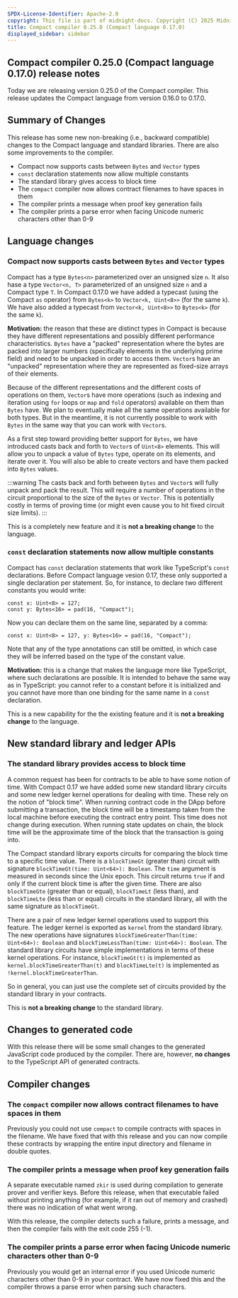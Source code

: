 ```yaml
---
SPDX-License-Identifier: Apache-2.0
copyright: This file is part of midnight-docs. Copyright (C) 2025 Midnight Foundation. Licensed under the Apache License, Version 2.0 (the "License"); You may not use this file except in compliance with the License. You may obtain a copy of the License at http://www.apache.org/licenses/LICENSE-2.0 Unless required by applicable law or agreed to in writing, software distributed under the License is distributed on an "AS IS" BASIS, WITHOUT WARRANTIES OR CONDITIONS OF ANY KIND, either express or implied. See the License for the specific language governing permissions and limitations under the License.
title: Compact compiler 0.25.0 (Compact language 0.17.0)
displayed_sidebar: sidebar
---
```


## Compact compiler 0.25.0 (Compact language 0.17.0) release notes

Today we are releasing version 0.25.0 of the Compact compiler.
This release updates the Compact language from version 0.16.0 to 0.17.0.

## Summary of Changes

This release has some new non-breaking (i.e., backward compatible) changes to the Compact language and standard libraries.
There are also some improvements to the compiler.

- Compact now supports casts between `Bytes` and `Vector` types
- `const` declaration statements now allow multiple constants
- The standard library gives access to block time
- The `compact` compiler now allows contract filenames to have spaces in them
- The compiler prints a message when proof key generation fails
- The compiler prints a parse error when facing Unicode numeric characters other than 0-9


## Language changes

### Compact now supports casts between `Bytes` and `Vector` types

Compact has a type `Bytes<n>` parameterized over an unsigned size `n`.
It also hase a type `Vector<n, T>` parameterized of an unsigned size `n` and a Compact type `T`.
In Compact 0.17.0 we have added a typecast (using the Compact `as` operator) from `Bytes<k>` to `Vector<k, Uint<8>>` (for the same `k`).
We have also added a typecast from `Vector<k, Uint<8>>` to `Bytes<k>` (for the same `k`).

**Motivation:** the reason that these are distinct types in Compact is because they have different representations
and possibly different performance characteristics.
`Bytes` have a "packed" representation where the bytes are packed into larger numbers (specifically elements in the underlying prime field)
and need to be unpacked in order to access them.
`Vector`s have an "unpacked" representation where they are represented as fixed-size arrays of their elements.

Because of the different representations and the different costs of operations on them, `Vector`s have more operations
(such as indexing and iteration using `for` loops or `map` and `fold` operators) available on them than `Bytes` have.
We plan to eventually make all the same operations available for both types.
But in the meantime, it is not currently possible to work with `Bytes` in the same way that you can work with `Vector`s.

As a first step toward providing better support for `Bytes`, we have introduced casts back and forth to `Vector`s of `Uint<8>` elements.
This will allow you to unpack a value of `Bytes` type, operate on its elements, and iterate over it.
You will also be able to create vectors and have them packed into `Bytes` values.

:::warning
The casts back and forth between `Bytes` and `Vector`s will fully unpack and pack the result.
This will require a number of operations in the circuit proportional to the size of the `Bytes` or `Vector`.
This is potentially costly in terms of proving time (or might even cause you to hit fixed circuit size limits).
:::

This is a completely new feature and it is **not a breaking change** to the language.

### `const` declaration statements now allow multiple constants

Compact has `const` declaration statements that work like TypeScript's `const` declarations.
Before Compact language vesion 0.17, these only supported a single declaration per statement.
So, for instance, to declare two different constants you would write:

```compact
const x: Uint<8> = 127;
const y: Bytes<16> = pad(16, "Compact");
```

Now you can declare them on the same line, separated by a comma:

```compact
const x: Uint<8> = 127, y: Bytes<16> = pad(16, "Compact");
```

Note that any of the type annotations can still be omitted, in which case they will be inferred based on the type of the constant value.

**Motivation:** this is a change that makes the language more like TypeScript, where such declarations are possible.
It is intended to behave the same way as in TypeScript: you cannot refer to a constant before it is initialized
and you cannot have more than one binding for the same name in a `const` declaration.

This is a new capability for the the existing feature and it is **not a breaking change** to the language.

## New standard library and ledger APIs

### The standard library provides access to block time

A common request has been for contracts to be able to have some notion of time.
With Compact 0.17 we have added some new standard library circuits and some new ledger kernel operations for dealing with time.
These rely on the notion of "block time".
When running contract code in the DApp before submitting a transaction,
the block time will be a timestamp taken from the local machine before executing the contract entry point.
This time does not change during execution.
When running state updates on chain, the block time will be the approximate time of the block that the transaction is going into.

The Compact standard library exports circuits for comparing the block time to a specific time value.
There is a `blockTimeGt` (greater than) circuit with signature `blockTimeGt(time: Uint<64>): Boolean`.
The `time` argument is measured in seconds since the Unix epoch.
This circuit returns `true` if and only if the current block time is after the given time.
There are also `blockTimeGte` (greater than or equal), `blockTimeLt` (less than), and `blockTimeLte` (less than or equal) circuits in the standard library,
all with the same signature as `blockTimeGt`.

There are a pair of new ledger kernel operations used to support this feature.
The ledger kernel is exported as `kernel` from the standard library.
The new operations have signatures `blockTimeGreaterThan(time: Uint<64>): Boolean` and `blockTimeLessThan(time: Uint<64>): Boolean`.
The standard library circuits have simple implementations in terms of these kernel operations.
For instance, `blockTimeGt(t)` is implemented as `kernel.blockTimeGreaterThan(t)` and `blockTimeLte(t)` is implemented as `!kernel.blockTimeGreaterThan`.

So in general, you can just use the complete set of circuits provided by the standard library in your contracts.

This is **not a breaking change** to the standard library.

## Changes to generated code

With this release there will be some small changes to the generated JavaScript code produced by the compiler.
There are, however, **no changes** to the TypeScript API of generated contracts.

## Compiler changes

### The `compact` compiler now allows contract filenames to have spaces in them

Previously you could not use `compact` to compile contracts with spaces in the filename.
We have fixed that with this release and you can now compile these contracts by wrapping the entire input directory and filename in double quotes.

### The compiler prints a message when proof key generation fails

A separate executable named `zkir` is used during compilation to generate prover and verifier keys.
Before this release, when that executable failed without printing anything (for example, if it ran out of memory and crashed)
there was no indication of what went wrong.

With this release, the compiler detects such a failure, prints a message, and then the compiler fails with the exit code 255 (-1).

### The compiler prints a parse error when facing Unicode numeric characters other than 0-9

Previously you would get an internal error if you used Unicode numeric characters other than 0-9 in your contract.
We have now fixed this and the compiler throws a parse error when parsing such characters.
